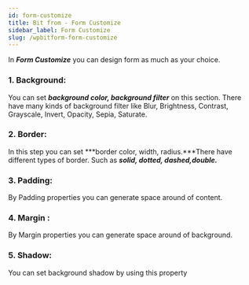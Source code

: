 ```yaml
---
id: form-customize
title: Bit from - Form Customize
sidebar_label: Form Customize
slug: /wpbitform-form-customize
---
```


In ***Form Customize***  you can design form as much as your choice.

### 1. Background:

You can set ***background color, background filter*** on this section. There have many kinds of background filter like Blur, Brightness, Contrast, Grayscale, Invert, Opacity, Sepia, Saturate.

### 2. Border:

In this step you can set  ***border color, width, radius.***There have different types of border. Such as ***solid, dotted, dashed,double.***

### 3. Padding:

By Padding properties you can generate space around of content.

### 4. Margin :

By Margin properties you can generate space around of background.

### 5. Shadow:

You can set background shadow by  using this property


